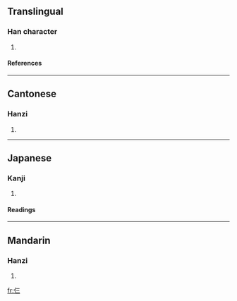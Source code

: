 ==Translingual==
===Han character===
{{Han char|rn=9|rad=人|as=03|sn=5|four=2121<sub>1</sub>|canj=人一一一 (OMMM)}}
# {{defn|Han|sort=人03}}
====References====
{{Han ref|kx=0094.051|dkj=00397|hdz=10112.010|uh=4EE8|ud=20200|bh=C965|bd=51557}}
----
==Cantonese==
===Hanzi===
{{yue-hanzi|jyut=|y=saam1}}
# {{defn|Cantonese}}
----
==Japanese==
===Kanji===
{{ja-kanji|grade=|rs=人03}}
# {{defn|Japanese}}
====Readings====
{{ja-readings|on=[[さ]] (sa)|kun=}}
----
==Mandarin==
===Hanzi===
{{cmn-hanzi|pin=[[fǎn]] (fan3), [[sā]] (sa1)|wg=fan<sup>3</sup>, sa<sup>1</sup>}}
# {{defn|Mandarin}}

[[fr:仨]]